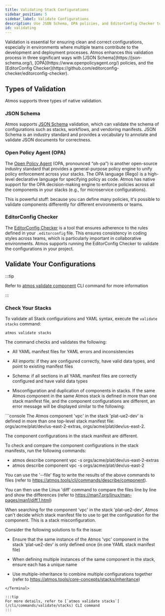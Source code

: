 ```yaml
---
title: Validating Stack Configurations
sidebar_position: 5
sidebar_label: Validate Configurations
description: Use JSON Schema, OPA policies, and EditorConfig Checker to validate Components.
id: validating
---
```


<Intro>
Validation is essential for ensuring clean and correct configurations, especially in environments where multiple teams contribute
to the development and deployment processes. Atmos enhances this validation process in three significant ways with [JSON Schema](https://json-schema.org/), [OPA](https://www.openpolicyagent.org/) policies, and the [EditorConfig Checker](https://github.com/editorconfig-checker/editorconfig-checker).
</Intro>

## Types of Validation

Atmos supports three types of native validation.

### JSON Schema

Atmos supports [JSON Schema](https://json-schema.org/) validation, which can validate the schema of configurations such as stacks, workflows, and vendoring manifests.
JSON Schema is an industry standard and provides a vocabulary to annotate and validate JSON documents for correctness.

### Open Policy Agent (OPA)

The [Open Policy Agent](https://www.openpolicyagent.org/docs/latest/) (OPA, pronounced “oh-pa”) is another open-source industry standard that provides
a general-purpose policy engine to unify policy enforcement across your stacks. The OPA language (Rego) is a high-level declarative language for specifying policy as code. Atmos has native support for the OPA decision-making engine to enforce policies across all the components in your stacks (e.g., for microservice configurations).

This is powerful stuff: because you can define many policies, it's possible to validate components differently for different environments or teams.

### EditorConfig Checker

The [EditorConfig Checker](https://github.com/editorconfig-checker/editorconfig-checker) is a tool that ensures adherence to the rules defined in your `.editorconfig` file. This ensures consistency in coding styles across teams, which is particularly important in collaborative environments. Atmos supports running the EditorConfig Checker to validate the configurations in your project.

## Validate Your Configurations

:::tip

Refer to [atmos validate component](/cli/commands/validate/component) CLI command for more information

:::

### Check Your Stacks

To validate all Stack configurations and YAML syntax, execute the `validate stacks` command:

```shell
atmos validate stacks
```

The command checks and validates the following:

- All YAML manifest files for YAML errors and inconsistencies

- All imports: if they are configured correctly, have valid data types, and point to existing manifest files

- Schema: if all sections in all YAML manifest files are correctly configured and have valid data types

- Misconfiguration and duplication of components in stacks. If the same Atmos component in the same Atmos stack is
defined in more than one stack manifest file, and the component configurations are different, an error message will
be displayed similar to the following:

<Terminal title="atmos validate stacks">
```console
The Atmos component 'vpc' in the stack 'plat-ue2-dev' is defined in more than one
top-level stack manifest file: orgs/acme/plat/dev/us-east-2-extras, orgs/acme/plat/dev/us-east-2.

The component configurations in the stack manifest are different.

To check and compare the component configurations in the stack manifests, run the following commands:
- atmos describe component vpc -s orgs/acme/plat/dev/us-east-2-extras
- atmos describe component vpc -s orgs/acme/plat/dev/us-east-2

You can use the '--file' flag to write the results of the above commands to files
(refer to https://atmos.tools/cli/commands/describe/component).

You can then use the Linux 'diff' command to compare the files line by line and show the differences
(refer to https://man7.org/linux/man-pages/man1/diff.1.html)

When searching for the component 'vpc' in the stack 'plat-ue2-dev', Atmos can't decide which
stack manifest file to use to get the configuration for the component. This is a stack misconfiguration.

Consider the following solutions to fix the issue:

- Ensure that the same instance of the Atmos 'vpc' component in the stack 'plat-ue2-dev'
  is only defined once (in one YAML stack manifest file)

- When defining multiple instances of the same component in the stack,
  ensure each has a unique name

- Use multiple-inheritance to combine multiple configurations together
  (refer to https://atmos.tools/core-concepts/stacks/inheritance)
```
</Terminal>

:::tip
For more details, refer to [`atmos validate stacks`](/cli/commands/validate/stacks) CLI command
:::
